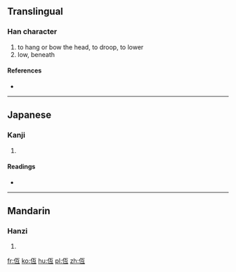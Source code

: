 ==Translingual==

===Han character===
{{Han char|rn=9|rad=人|as=04|sn=6|four=|canj=人一女一 (OMVM), X人一女一 (XOMVM)|ids=⿰[[亻]][[互]]}}

# to hang or bow the head, to droop, to lower
# low, beneath

====References====
* {{Han ref|kx=0095.010|dkj=00419|dj=0201.030|hdz=10121.020|uh=4EFE|ud=20222}}

----

==Japanese==

===Kanji===
{{ja-kanji|grade=|rs=人04}}

# {{defn|lang=ja|sort=人04}}

====Readings====
* {{ja-readings|on=[[てい]] (tei) |kun=[[ひくい]](hikui),[[ひくめる]] (hikumeru), [[ひくまる]] (hikumaru)}}

----

==Mandarin==

===Hanzi===
{{cmn-hanzi|pin=[[dī]] ([[di1]]), [[páng]] ([[pang2]])|wg=ti<sup>1</sup>, p'ang<sup>2</sup>}}

# {{defn|lang=cmn|sort=人04}}

[[fr:仾]]
[[ko:仾]]
[[hu:仾]]
[[pl:仾]]
[[zh:仾]]